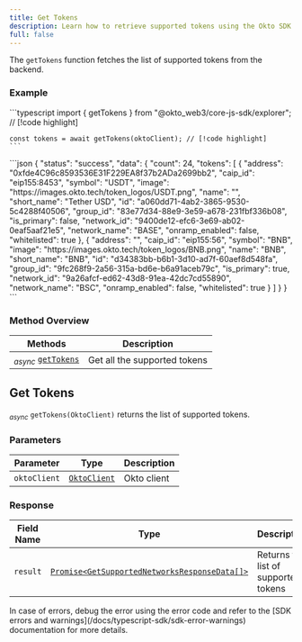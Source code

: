 ```yaml
---
title: Get Tokens
description: Learn how to retrieve supported tokens using the Okto SDK.
full: false
---
```




The `getTokens` function fetches the list of supported tokens from the backend.

<ChainSupportStatus />

### Example

<Accordions defaultValue="Usage">
<Accordion title="Usage">
<Tabs items={['Typescript']}>
  <Tab value="Typescript">
    ```typescript
    import { getTokens } from "@okto_web3/core-js-sdk/explorer"; // [!code highlight]

    const tokens = await getTokens(oktoClient); // [!code highlight]
    ```
  </Tab>
</Tabs>
</Accordion>

<Accordion title="Success Response">
```json
{
    "status": "success",
    "data": {
        "count": 24,
        "tokens": [
            {
                "address": "0xfde4C96c8593536E31F229EA8f37b2ADa2699bb2",
                "caip_id": "eip155:8453",
                "symbol": "USDT",
                "image": "https://images.okto.tech/token_logos/USDT.png",
                "name": "",
                "short_name": "Tether USD",
                "id": "a060dd71-4ab2-3865-9530-5c4288f40506",
                "group_id": "83e77d34-88e9-3e59-a678-231fbf336b08",
                "is_primary": false,
                "network_id": "9400de12-efc6-3e69-ab02-0eaf5aaf21e5",
                "network_name": "BASE",
                "onramp_enabled": false,
                "whitelisted": true
            },
            {
                "address": "",
                "caip_id": "eip155:56",
                "symbol": "BNB",
                "image": "https://images.okto.tech/token_logos/BNB.png",
                "name": "BNB",
                "short_name": "BNB",
                "id": "d34383bb-b6b1-3d10-ad7f-60aef8d548fa",
                "group_id": "9fc268f9-2a56-315a-bd6e-b6a91aceb79c",
                "is_primary": true,
                "network_id": "9a26afcf-ed62-43d8-91ea-42dc7cd55890",
                "network_name": "BSC",
                "onramp_enabled": false,
                "whitelisted": true
            }
        ]
    }
}
```
</Accordion>
</Accordions>

### Method Overview

| Methods                                                                         | Description                          |                 
|---------------------------------------------------------------------------------|--------------------------------------|
| <sub><i>async</i></sub> [`getTokens`](#get-tokens) | Get all the supported tokens |

<div className="method-box">

## Get Tokens

<sub><i>async</i></sub> `getTokens(OktoClient)` returns the list of supported tokens.

### Parameters

| Parameter   | Type                        | Description                            | 
|-------------|-----------------------------|----------------------------------------|
| `oktoClient` | [`OktoClient`](/docs/typescript-sdk/technical-reference#models) | Okto client |

### Response

<Callout title="Success Response">

| Field Name | Type                  | Description                                   | 
|------------|-----------------------|-----------------------------------------------|
| `result`   | [`Promise<GetSupportedNetworksResponseData[]>`](/docs/typescript-sdk/technical-reference#models) | Returns the list of supported tokens | 

</Callout>
</div>

<Callout title="Note">
In case of errors, debug the error using the error code and refer to the [SDK errors and warnings](/docs/typescript-sdk/sdk-error-warnings) documentation for more details.
</Callout>